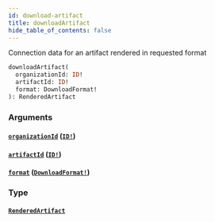 ```yaml
---
id: download-artifact
title: downloadArtifact
hide_table_of_contents: false
---
```



Connection data for an artifact rendered in requested format

```graphql
downloadArtifact(
  organizationId: ID!
  artifactId: ID!
  format: DownloadFormat!
): RenderedArtifact
```


### Arguments

#### [`organizationId`](#) ([`ID!`](/swapi/scalars/id))




#### [`artifactId`](#) ([`ID!`](/swapi/scalars/id))




#### [`format`](#) ([`DownloadFormat!`](/swapi/enums/download-format))




### Type

#### [`RenderedArtifact`](/swapi/objects/rendered-artifact)






